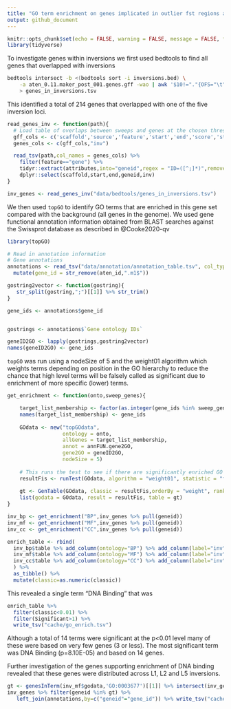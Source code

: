 ```yaml
---
title: "GO term enrichment on genes implicated in outlier fst regions and inversions"
output: github_document
---
```


```r
knitr::opts_chunk$set(echo = FALSE, warning = FALSE, message = FALSE, fig.retina = 2)
library(tidyverse)
```

To investigate genes within inversions we first used bedtools to find all genes that overlapped with inversions

```bash
bedtools intersect -b <(bedtools sort -i inversions.bed) \
	-a aten_0.11.maker_post_001.genes.gff -wao | awk '$10!="."{OFS="\t";print $1,$2,$3,$4,$5,$6,$7,$8,$9,$13}' \
	> genes_in_inversions.tsv
```

This identified a total of 214 genes that overlapped with one of the five inversion loci.


```r
read_genes_inv <- function(path){
  # Load table of overlaps between sweeps and genes at the chosen threshold
  gff_cols <- c('scaffold','source','feature','start','end','score','strand','phase','attributes')
  genes_cols <- c(gff_cols,"inv")

  read_tsv(path,col_names = genes_cols) %>% 
    filter(feature=="gene") %>% 
    tidyr::extract(attributes,into="geneid",regex = "ID=([^;]*)",remove = FALSE) %>% 
    dplyr::select(scaffold,start,end,geneid,inv) 
}

inv_genes <- read_genes_inv("data/bedtools/genes_in_inversions.tsv")
```

We then used `topGO` to identify GO terms that are enriched in this gene set compared with the background (all genes in the genome).  We used gene functional annotation information obtained from BLAST searches against the Swissprot database as described in @Cooke2020-qv




```r
library(topGO)

# Read in annotation information
# Gene annotations
annotations <- read_tsv("data/annotation/annotation_table.tsv", col_types = cols()) %>% 
  mutate(gene_id = str_remove(aten_id,".m1$")) 

gostring2vector <- function(gostring){
   str_split(gostring,";")[[1]] %>% str_trim()
}

gene_ids <- annotations$gene_id


gostrings <- annotations$`Gene ontology IDs`

geneID2GO <- lapply(gostrings,gostring2vector)
names(geneID2GO) <- gene_ids
```


`topGO` was run using a nodeSize of 5 and the weight01 algorithm which weights terms depending on position in the GO hierarchy to reduce the chance that high level terms will be falsely called as significant due to enrichment of more specific (lower) terms. 

```r
get_enrichment <- function(onto,sweep_genes){

    target_list_membership <- factor(as.integer(gene_ids %in% sweep_genes))
    names(target_list_membership) <- gene_ids
    
    GOdata <- new("topGOdata", 
                  ontology = onto, 
                  allGenes = target_list_membership, 
                  annot = annFUN.gene2GO, 
                  gene2GO = geneID2GO,
                  nodeSize = 5) 
    
    # This runs the test to see if there are significantly enriched GO terms
    resultFis <- runTest(GOdata, algorithm = "weight01", statistic = "fisher")
    
    gt <- GenTable(GOdata, classic = resultFis,orderBy = "weight", ranksOf = "classic", topNodes = 50)
    list(godata = GOdata, result = resultFis, table = gt)
}
```


```r
inv_bp <- get_enrichment("BP",inv_genes %>% pull(geneid))
inv_mf <- get_enrichment("MF",inv_genes %>% pull(geneid))
inv_cc <- get_enrichment("CC",inv_genes %>% pull(geneid))

enrich_table <- rbind(
  inv_bp$table %>% add_column(ontology="BP") %>% add_column(label="inv"),
  inv_mf$table %>% add_column(ontology="MF") %>% add_column(label="inv"),
  inv_cc$table %>% add_column(ontology="CC") %>% add_column(label="inv")
  ) %>% 
  as_tibble() %>% 
  mutate(classic=as.numeric(classic))
```

This revealed a single term "DNA Binding" that was

```r
enrich_table %>% 
  filter(classic<0.01) %>%
  filter(Significant>1) %>% 
  write_tsv("cache/go_enrich.tsv")
```



Although a total of 14 terms were significant at the p<0.01 level many of these were based on very few genes (3 or less).  The most significant term was DNA Binding (p=8.10E-05) and based on 14 genes. 

Further investigation of the genes supporting enrichment of DNA binding revealed that these genes were distributed across L1, L2 and L5 inversions. 

```r
gt <- genesInTerm(inv_mf$godata,'GO:0003677')[[1]] %>% intersect(inv_genes$geneid)
inv_genes %>% filter(geneid %in% gt) %>% 
   left_join(annotations,by=c("geneid"="gene_id")) %>% write_tsv("cache/dna_binding_genes.tsv")
```


